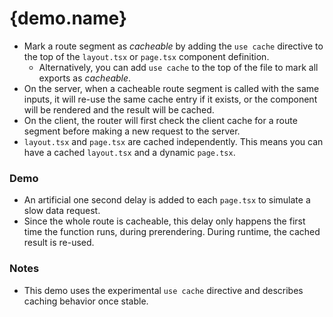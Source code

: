 

# {demo.name}

- Mark a route segment as _cacheable_ by adding the `use cache` directive to the top of the `layout.tsx` or `page.tsx` component definition.
  - Alternatively, you can add `use cache` to the top of the file to mark all exports as _cacheable_.
- On the server, when a cacheable route segment is called with the same inputs, it will re-use the same cache entry if it exists, or the component will be rendered and the result will be cached.
- On the client, the router will first check the client cache for a route segment before making a new request to the server.
- `layout.tsx` and `page.tsx` are cached independently. This means you can have a cached `layout.tsx` and a dynamic `page.tsx`.

### Demo

- An artificial one second delay is added to each `page.tsx` to simulate a slow data request.
- Since the whole route is cacheable, this delay only happens the first time the function runs, during prerendering. During runtime, the cached result is re-used.

### Notes

- This demo uses the experimental `use cache` directive and describes caching behavior once stable.

